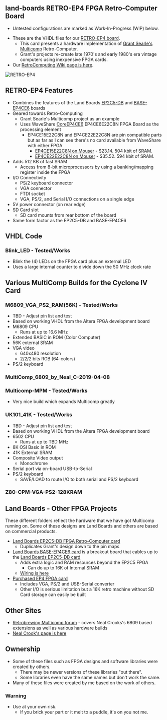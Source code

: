 == land-boards RETRO-EP4 FPGA Retro-Computer Board ==

* Untested configurations are marked as Work-In-Progress (WIP) below.

* These are the VHDL files for our [http://land-boards.com/blwiki/index.php?title=RETRO-EP4CE6 RETRO-EP4 board].
** This card presents a hardware implementation of [http://searle.hostei.com/grant/Multicomp/index.html Grant Searle's Multicomp] Retro-Computer.
** Grant's projects re-create late 1970's and early 1980's era vintage computers using inexpensive FPGA cards.
* Our [http://land-boards.com/blwiki/index.php?title=RetroComputing RetroComputing Wiki page is here].

<img src="http://land-boards.com/blwiki/images/7/7d/RETRO-EP4_Front-Back.jpg" alt="RETRO-EP4" title="RETRO-EP4" />

== RETRO-EP4 Features ==

* Combines the features of the Land Boards [http://land-boards.com/blwiki/index.php?title=EP2C5-DB EP2C5-DB] and [http://land-boards.com/blwiki/index.php?title=BASE-EP4CE6 BASE-EP4CE6] boards
* Geared towards Retro-Computing
** Grant Searle's Multicomp project as an example
** Uses WaveShare [https://www.waveshare.com/wiki/CoreEP4CE6 CoreEP4CE6] EP4CE6E22C8N FPGA Board as the processing element
*** EP4CE15E22C8N and EP4CE22E22C8N are pin compatible parts but as far as I can see there's no card available from WaveShare with either FPGA
**** [https://www.mouser.com/ProductDetail/Intel-Altera/EP4CE15E22C8N?qs=sGAEpiMZZMvoScKlWpK8TBFFO0FjFVkjamcmzIvM5ik%3D EP4CE15E22C8N on Mouser] - $23.14. 504 kbit of SRAM.
**** [https://www.mouser.com/ProductDetail/Intel-Altera/EP4CE22E22C8N?qs=%2Fha2pyFadujMN%252B6%2Fq%252B3zgcFPFQIpJi%2F2RN1%252BurklRpnWxW8eArsJyA%3D%3D EP4CE22E22C8N on Mouser] - $35.52. 594 kbit of SRAM.
* Adds 512 KB of fast SRAM
** Access from 8-bit microprocessors by using a banking/mapping register inside the FPGA
* I/O Connectivity
** PS/2 keyboard connector
** VGA connector
** FTDI socket
** VGA, PS/2, and Serial I/O connections on a single edge
* 5V power connector (on rear edge)
* SD Card slot
** SD card mounts from rear bottom of the board
* Same form factor as the EP2C5-DB and BASE-EP4CE6
	
== VHDL Code ==

=== Blink_LED - Tested/Works ===

* Blink the (4) LEDs on the FPGA card plus an external LED
* Uses a large internal counter to divide down the 50 MHz clock rate

== Various MultiComp Builds for the Cyclone IV Card ==

=== M6809_VGA_PS2_RAM(56K) - Tested/Works ===

* TBD - Adjust pin list and test
* Based on working VHDL from the Altera FPGA development board
* M6809 CPU
** Runs at up to 16.6 MHz
* Extended BASIC in ROM (Color Computer)
* 56K external SRAM
* VGA video
** 640x480 resolution
** 2/2/2 bits RGB (64-colors)
* PS/2 keyboard

=== MultiComp_6809_by_Neal_C-2019-04-08 ===

=== Multicomp-MPM - Tested/Works ===

* Very nice build which expands Multicomp greatly

=== UK101_41K - Tested/Works ===

* TBD - Adjust pin list and test
* Based on working VHDL from the Altera FPGA development board
* 6502 CPU
** Runs at up to TBD MHz
* 8K OSI Basic in ROM
* 41K External SRAM
* Composite Video output
** Monochrome
* Serial port via on-board USB-to-Serial 
* PS/2 keyboard
** SAVE/LOAD to route I/O to both serial and PS/2 keyboard

=== Z80-CPM-VGA-PS2-128KRAM ===

== Land Boards - Other FPGA Projects ==

These different folders reflect the hardware that we have got Multicomp running on. Some of these designs are Land Boards and others are based on commercial products.

* [http://land-boards.com/blwiki/index.php?title=EP2C5-DB Land Boards EP2C5-DB FPGA Retro-Computer card]
** Duplicates Grant's design down to the pin maps
* [http://land-boards.com/blwiki/index.php?title=BASE-EP4CE6 Land Boards BASE-EP4CE6 card] is a breakout board that cables up to the [http://land-boards.com/blwiki/index.php?title=EP2C5-DB Land Boards EP2C5-DB card]
** Adds extra logic and RAM resources beyond the EP2C5 FPGA
*** Can do up to 16K of Internal SRAM
** [http://land-boards.com/blwiki/index.php?title=Retro-Computer_Map_EP2_to_EP4_card Wiring is here]
* [http://land-boards.com/blwiki/index.php?title=Cyclone_IV_FPGA_EP4CE6E22C8N_Development_Board_USB_V2 Purchased EP4 FPGA card]
** Includes VGA, PS/2 and USB-Serial converter
** Other I/O is serious limitation but a 16K retro machine without SD Card storage can easily be built

== Other Sites ==

* [https://www.retrobrewcomputers.org/doku.php?id=boards:sbc:multicomp:start Retrobrewing Multicomp forum] - covers Neal Crooks's 6809 based extensions as well as various hardware builds
* [https://github.com/nealcrook/multicomp6809 Neal Crook's page is here]

== Ownership ==

* Some of these files such as FPGA designs and software libraries were created by others.
** There may be newer versions of these libraries "out there".
** Some libraries even have the same names but don't work the same.
* Many of these files were created by me based on the work of others.

=== Warning ===

* Use at your own risk.
** If you brick your part or it melt to a puddle, it's on you not me.
